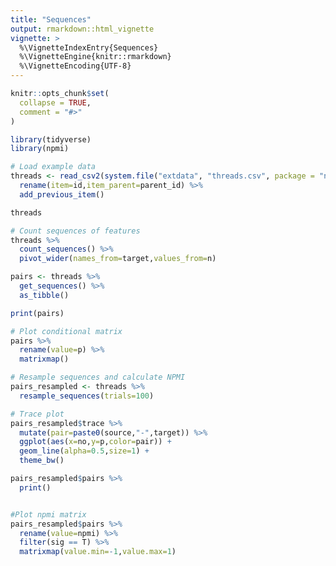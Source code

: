 ```yaml
---
title: "Sequences"
output: rmarkdown::html_vignette
vignette: >
  %\VignetteIndexEntry{Sequences}
  %\VignetteEngine{knitr::rmarkdown}
  %\VignetteEncoding{UTF-8}
---
```


```r
knitr::opts_chunk$set(
  collapse = TRUE,
  comment = "#>"
)
```

```r
library(tidyverse)
library(npmi)

# Load example data
threads <- read_csv2(system.file("extdata", "threads.csv", package = "npmi")) %>% 
  rename(item=id,item_parent=parent_id) %>% 
  add_previous_item()

threads

```


```r
# Count sequences of features
threads %>%
  count_sequences() %>% 
  pivot_wider(names_from=target,values_from=n)
```

```r
pairs <- threads %>% 
  get_sequences() %>% 
  as_tibble()

print(pairs)

# Plot conditional matrix
pairs %>% 
  rename(value=p) %>% 
  matrixmap() 

```


```r
# Resample sequences and calculate NPMI
pairs_resampled <- threads %>%
  resample_sequences(trials=100)

```

```r
# Trace plot
pairs_resampled$trace %>% 
  mutate(pair=paste0(source,"-",target)) %>% 
  ggplot(aes(x=no,y=p,color=pair)) +
  geom_line(alpha=0.5,size=1) +
  theme_bw()

```

```r
pairs_resampled$pairs %>% 
  print()


#Plot npmi matrix
pairs_resampled$pairs %>% 
  rename(value=npmi) %>% 
  filter(sig == T) %>% 
  matrixmap(value.min=-1,value.max=1)


```
